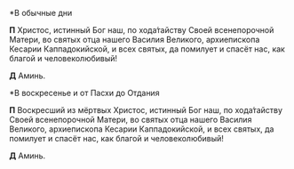 *В обычные дни

**П** Христос, истинный Бог наш, по хода́тайству Своей всенепорочной Матери, во святых отца нашего Василия Великого, архиепископа Кесарии Каппадокийской, и всех святых, да помилует и спасёт нас, как благой и человеколюбивый!

**Д** Аминь.

*В воскресенье и от Пасхи до Отдания

**П** Воскресший из мёртвых Христос, истинный Бог наш, по хода́тайству Своей всенепорочной Матери, во святых отца нашего Василия Великого, архиепископа Кесарии Каппадокийской, и всех святых, да помилует и спасёт нас, как благой и человеколюбивый!

**Д** Аминь.
